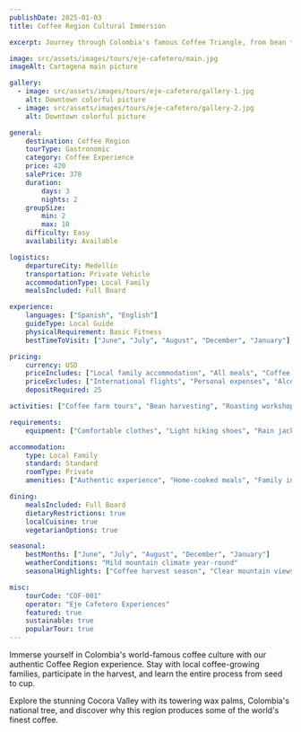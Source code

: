 ```yaml
---
publishDate: 2025-01-03
title: Coffee Region Cultural Immersion

excerpt: Journey through Colombia's famous Coffee Triangle, from bean to cup, staying with local coffee families and exploring the beautiful Cocora Valley.

image: src/assets/images/tours/eje-cafetero/main.jpg
imageAlt: Cartagena main picture

gallery:
  - image: src/assets/images/tours/eje-cafetero/gallery-1.jpg
    alt: Downtown colorful picture
  - image: src/assets/images/tours/eje-cafetero/gallery-2.jpg
    alt: Downtown colorful picture

general:
    destination: Coffee Region
    tourType: Gastronomic
    category: Coffee Experience
    price: 420
    salePrice: 378
    duration:
        days: 3
        nights: 2
    groupSize:
        min: 2
        max: 10
    difficulty: Easy
    availability: Available

logistics:
    departureCity: Medellín
    transportation: Private Vehicle
    accommodationType: Local Family
    mealsIncluded: Full Board

experience:
    languages: ["Spanish", "English"]
    guideType: Local Guide
    physicalRequirement: Basic Fitness
    bestTimeToVisit: ["June", "July", "August", "December", "January"]

pricing:
    currency: USD
    priceIncludes: ["Local family accommodation", "All meals", "Coffee farm tours", "Transportation", "Professional guide", "Coffee tasting sessions"]
    priceExcludes: ["International flights", "Personal expenses", "Alcoholic beverages", "Tips"]
    depositRequired: 25

activities: ["Coffee farm tours", "Bean harvesting", "Roasting workshops", "Cocora Valley hike", "Traditional cooking classes", "Cultural exchange with families"]

requirements:
    equipment: ["Comfortable clothes", "Light hiking shoes", "Rain jacket"]

accommodation:
    type: Local Family
    standard: Standard
    roomType: Private
    amenities: ["Authentic experience", "Home-cooked meals", "Family interaction"]

dining:
    mealsIncluded: Full Board
    dietaryRestrictions: true
    localCuisine: true
    vegetarianOptions: true

seasonal:
    bestMonths: ["June", "July", "August", "December", "January"]
    weatherConditions: "Mild mountain climate year-round"
    seasonalHighlights: ["Coffee harvest season", "Clear mountain views", "Perfect hiking weather"]

misc:
    tourCode: "COF-001"
    operator: "Eje Cafetero Experiences"
    featured: true
    sustainable: true
    popularTour: true
---
```


Immerse yourself in Colombia's world-famous coffee culture with our authentic Coffee Region experience. Stay with local coffee-growing families, participate in the harvest, and learn the entire process from seed to cup.

Explore the stunning Cocora Valley with its towering wax palms, Colombia's national tree, and discover why this region produces some of the world's finest coffee.